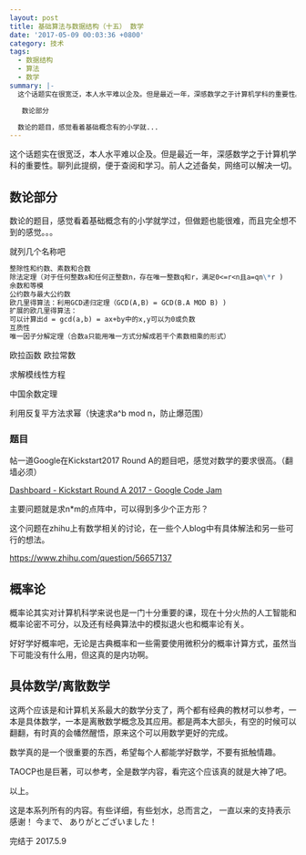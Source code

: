 ```yaml
---
layout: post
title: 基础算法与数据结构（十五） 数学
date: '2017-05-09 00:03:36 +0800'
category: 技术
tags:
  - 数据结构
  - 算法
  - 数学
summary: |-
  这个话题实在很宽泛，本人水平难以企及。但是最近一年，深感数学之于计算机学科的重要性。聊列此提纲，便于查阅和学习。前人之述备矣，网络可以解决一切。

   数论部分

  数论的题目，感觉看着基础概念有的小学就...
---
```


这个话题实在很宽泛，本人水平难以企及。但是最近一年，深感数学之于计算机学科的重要性。聊列此提纲，便于查阅和学习。前人之述备矣，网络可以解决一切。

## 数论部分

数论的题目，感觉看着基础概念有的小学就学过，但做题也能很难，而且完全想不到的感觉。。。

就列几个名称吧

```markdown
整除性和约数、素数和合数
除法定理（对于任何整数a和任何正整数n，存在唯一整数q和r，满足0<=r<n且a=qn\*r )
余数和等模
公约数与最大公约数
欧几里得算法：利用GCD递归定理（GCD(A,B) = GCD(B.A MOD B) )
扩展的欧几里得算法：
可以计算出d = gcd(a,b) = ax+by中的x,y可以为0或负数
互质性
唯一因子分解定理（合数a只能用唯一方式分解成若干个素数相乘的形式）
```

欧拉函数
欧拉常数

求解模线性方程

中国余数定理

利用反复平方法求幂（快速求a^b mod n，防止爆范围）

### 题目

帖一道Google在Kickstart2017 Round A的题目吧，感觉对数学的要求很高。（翻墙必须）

[Dashboard - Kickstart Round A 2017 - Google Code Jam](https://code.google.com/codejam/contest/8284486/dashboard#s=p0)

主要问题就是求n\*m的点阵中，可以得到多少个正方形？

这个问题在zhihu上有数学相关的讨论，在一些个人blog中有具体解法和另一些可行的想法。

https://www.zhihu.com/question/56657137

## 概率论

概率论其实对计算机科学来说也是一门十分重要的课，现在十分火热的人工智能和概率论密不可分，以及还有经典算法中的模拟退火也和概率论有关。

好好学好概率吧，无论是古典概率和一些需要使用微积分的概率计算方式，虽然当下可能没有什么用，但这真的是内功啊。

## 具体数学/离散数学

这两个应该是和计算机关系最大的数学分支了，两个都有经典的教材可以参考，一本是具体数学，一本是离散数学概念及其应用。都是两本大部头，有空的时候可以翻翻，有时真的会幡然醒悟，原来这个可以用数学更好的完成。

数学真的是一个很重要的东西，希望每个人都能学好数学，不要有抵触情趣。

TAOCP也是巨著，可以参考，全是数学内容，看完这个应该真的就是大神了吧。

以上。

这是本系列所有的内容。有些详细，有些划水，总而言之，
一直以来的支持表示感谢！
今まで、
ありがとございました！

完结于 2017.5.9

